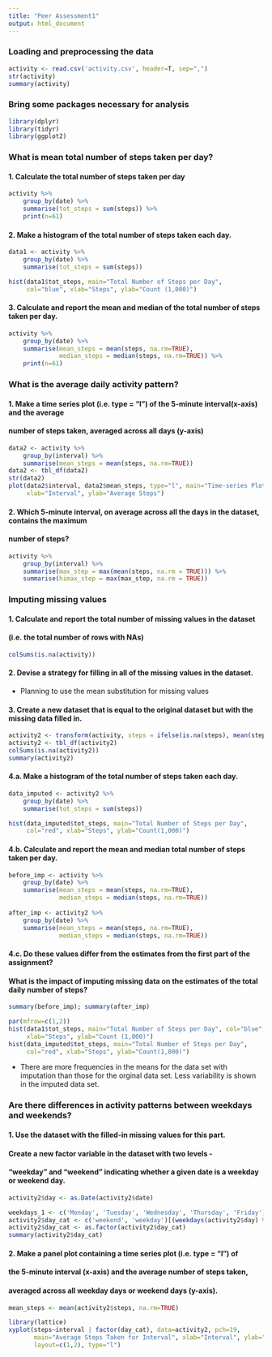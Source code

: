```yaml
---
title: "Peer Assessment1"
output: html_document
---
```


### Loading and preprocessing the data
```r
activity <- read.csv('activity.csv', header=T, sep=",")
str(activity)
summary(activity)
```

### Bring some packages necessary for analysis
```r
library(dplyr)
library(tidyr)
library(ggplot2)
```

### What is mean total number of steps taken per day?
#### 1. Calculate the total number of steps taken per day
```r
activity %>%
    group_by(date) %>%
    summarise(tot_steps = sum(steps)) %>%
    print(n=61)
```

#### 2. Make a histogram of the total number of steps taken each day.
```r
data1 <- activity %>%
    group_by(date) %>%
    summarise(tot_steps = sum(steps)) 

hist(data1$tot_steps, main="Total Number of Steps per Day", 
     col="blue", xlab="Steps", ylab="Count (1,000)")
```

#### 3. Calculate and report the mean and median of the total number of steps taken per day.
```r
activity %>%
    group_by(date) %>%
    summarise(mean_steps = mean(steps, na.rm=TRUE),
              median_steps = median(steps, na.rm=TRUE)) %>%
    print(n=61)
```

### What is the average daily activity pattern?
#### 1. Make a time series plot (i.e. type = "l") of the 5-minute interval(x-axis) and the average
####    number of steps taken, averaged across all days (y-axis)
```r
data2 <- activity %>%
    group_by(interval) %>%
    summarise(mean_steps = mean(steps, na.rm=TRUE))
data2 <- tbl_df(data2)
str(data2)
plot(data2$interval, data2$mean_steps, type="l", main="Time-series Plot",
     xlab="Interval", ylab="Average Steps")
```

#### 2. Which 5-minute interval, on average across all the days in the dataset, contains the maximum 
#### number of steps?
```r
activity %>%
    group_by(interval) %>%
    summarise(max_step = max(mean(steps, na.rm = TRUE))) %>%
    summarise(himax_step = max(max_step, na.rm = TRUE)) 
```

### Imputing missing values
#### 1. Calculate and report the total number of missing values in the dataset 
#### (i.e. the total number of rows with NAs)
```r
colSums(is.na(activity))
```

#### 2. Devise a strategy for filling in all of the missing values in the dataset.
* Planning to use the mean substitution for missing values

#### 3. Create a new dataset that is equal to the original dataset but with the missing data filled in.
```r
activity2 <- transform(activity, steps = ifelse(is.na(steps), mean(steps, na.rm=TRUE), steps))
activity2 <- tbl_df(activity2)
colSums(is.na(activity2))
summary(activity2)
```

#### 4.a. Make a histogram of the total number of steps taken each day.  
```r
data_imputed <- activity2 %>%
    group_by(date) %>%
    summarise(tot_steps = sum(steps)) 

hist(data_imputed$tot_steps, main="Total Number of Steps per Day", 
     col="red", xlab="Steps", ylab="Count(1,000)")
```

#### 4.b. Calculate and report the mean and median total number of steps taken per day. 
```r
before_imp <- activity %>%
    group_by(date) %>%
    summarise(mean_steps = mean(steps, na.rm=TRUE),
              median_steps = median(steps, na.rm=TRUE)) 
    
after_imp <- activity2 %>%
    group_by(date) %>%
    summarise(mean_steps = mean(steps, na.rm=TRUE),
              median_steps = median(steps, na.rm=TRUE)) 
```

#### 4.c. Do these values differ from the estimates from the first part of the assignment? 
#### What is the impact of imputing missing data on the estimates of the total daily number of steps?
```r
summary(before_imp); summary(after_imp)

par(mfrow=c(1,2))
hist(data1$tot_steps, main="Total Number of Steps per Day", col="blue", 
     xlab="Steps", ylab="Count (1,000)")
hist(data_imputed$tot_steps, main="Total Number of Steps per Day", 
     col="red", xlab="Steps", ylab="Count(1,000)")
```

* There are more frequencies in the means for the data set with imputation than those for the orginal 
data set. Less variability is shown in the imputed data set.


### Are there differences in activity patterns between weekdays and weekends?
#### 1. Use the dataset with the filled-in missing values for this part.
#### Create a new factor variable in the dataset with two levels - 
#### "weekday" and "weekend" indicating whether a given date is a weekday or weekend day. 
```r
activity2$day <- as.Date(activity2$date)

weekdays_1 <- c('Monday', 'Tuesday', 'Wednesday', 'Thursday', 'Friday')
activity2$day_cat <- c('weekend', 'weekday')[(weekdays(activity2$day) %in% weekdays_1)+1L]
activity2$day_cat <- as.factor(activity2$day_cat)
summary(activity2$day_cat)
```


#### 2. Make a panel plot containing a time series plot (i.e. type = "l") of 
#### the 5-minute interval (x-axis) and the average number of steps taken, 
#### averaged across all weekday days or weekend days (y-axis). 
```r
mean_steps <- mean(activity2$steps, na.rm=TRUE)

library(lattice)
xyplot(steps~interval | factor(day_cat), data=activity2, pch=19,
       main="Average Steps Taken for Interval", xlab="Interval", ylab="Avg Number of Steps",
       layout=c(1,2), type="l")
```


